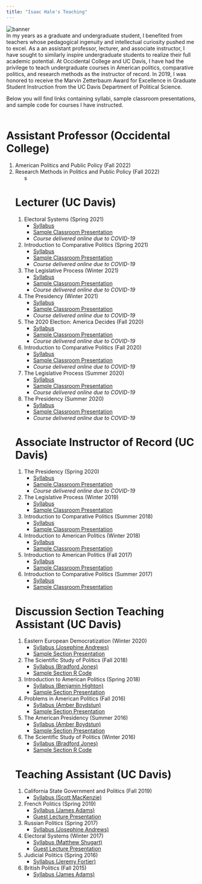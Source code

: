 ```yaml
---
title: "Isaac Hale's Teaching"
---
```


<head>

<!-- Global site tag (gtag.js) - Google Analytics -->
<script async src="https://www.googletagmanager.com/gtag/js?id=UA-140699540-1"></script>
<script>
  window.dataLayer = window.dataLayer || [];
  function gtag(){dataLayer.push(arguments);}
  gtag('js', new Date());

  gtag('config', 'UA-140699540-1');
</script>
</head>

<img src="banner_UC_Davis.jpg" alt="banner">
<br>
In my years as a graduate and undergraduate student, I benefited from teachers whose pedagogical ingenuity and intellectual curiosity pushed me to excel. As a an assistant professor, lecturer, and associate instructor, I have sought to similarly inspire undergraduate students to realize their full academic potential. At Occidental College and UC Davis, I have had the privilege to teach undergraduate courses in American politics, comparative politics, and research methods as the instructor of record. In 2019, I was honored to receive the Marvin Zetterbaum Award for Excellence in Graduate Student Instruction from the UC Davis Department of Political Science.

Below you will find links containing syllabi, sample classroom presentations, and sample code for courses I have instructed.<br><br>

# Assistant Professor (Occidental College)

<ol>

 <li> American Politics and Public Policy (Fall 2022) 
 <ul>
   <br style="line-height:0px;" />
 </ul></li>

 <li> Research Methods in Politics and Public Policy (Fall 2022) 
 <ul>
s   <br style="line-height:0px;" />
 </ul></li>
 
 
# Lecturer (UC Davis)

<ol>

 <li> Electoral Systems (Spring 2021) 
 <ul>
   <li><a href="syllabi/POL_140A_2021.pdf">Syllabus</a></li>
   <li><a href="presentations/POL 140A - Proportional Representation (Spring 2021).pdf">Sample Classroom Presentation</a></li>
   <li><i>Course delivered online due to COVID-19</i></li>
   <br style="line-height:0px;" />
 </ul></li>

  <li> Introduction to Comparative Politics (Spring 2021) 
  <ul>
  <li><a href="syllabi/POL_002_2021_Spring.pdf">Syllabus</a></li>
  <li><a href="presentations/POL 002 - Presidentialism and Parliamentarism 1 (Spring 2021).pdf">Sample Classroom Presentation</a></li>
  <li><i>Course delivered online due to COVID-19</i></li>
  <br style="line-height:0px;" />
  </ul></li>

 <li>The Legislative Process (Winter 2021) 
 <ul>
   <li><a href="syllabi/pol_105_2021_Winter.pdf">Syllabus</a></li>
   <li><a href="presentations/POL 105 - The Electoral Connection (Winter 2021).pdf">Sample Classroom Presentation</a></li>
   <li><i>Course delivered online due to COVID-19</i></li>
   <br style="line-height:0px;" />
 </ul></li>

  <li>The Presidency (Winter 2021) 
  <ul>
  <li><a href="syllabi/pol_106_2021_Winter.pdf">Syllabus</a></li>
  <li><a href="presentations/POL 106 - The Invisible Primary (Winter 2021).pdf">Sample Classroom Presentation</a></li>
  <li><i>Course delivered online due to COVID-19</i></li>
  <br style="line-height:0px;" />
  </ul></li>


 <li>The 2020 Election: America Decides (Fall 2020) 
 <ul>
   <li><a href="syllabi/pol_11A_2020.pdf">Syllabus</a></li>
    <li><a href="presentations/POL 11A - Election Preview (Fall 2020).pdf">Sample Classroom Presentation</a></li>
   <li><i>Course delivered online due to COVID-19</i></li>
   <br style="line-height:0px;" />
 </ul></li>

 <li>Introduction to Comparative Politics (Fall 2020) 
 <ul>
   <li><a href="syllabi/pol_002_2020.pdf">Syllabus</a></li>
   <li><a href="presentations/POL 2 - Chile Country Case (Fall 2020).pdf">Sample Classroom Presentation</a></li>
   <li><i>Course delivered online due to COVID-19</i></li>
   <br style="line-height:0px;" />
 </ul></li>

 <li>The Legislative Process (Summer 2020) 
 <ul>
   <li><a href="syllabi/pol_105_2020_SS2.pdf">Syllabus</a></li>
   <li><a href="presentations/POL105 - Is Congress Broken (Summer 2020).pdf">Sample Classroom Presentation</a></li>
   <li><i>Course delivered online due to COVID-19</i></li>
   <br style="line-height:0px;" />
 </ul></li>

  <li>The Presidency (Summer 2020) 
  <ul>
  <li><a href="syllabi/pol_106_2020_SS1.pdf">Syllabus</a></li>
  <li><a href="presentations/POL 106 - Rethinking Electoral Institutions.pdf">Sample Classroom Presentation</a></li>
  <li><i>Course delivered online due to COVID-19</i></li>
  <br style="line-height:0px;" />
  </ul></li>

</ol>

# Associate Instructor of Record (UC Davis)

<ol>
  <li>The Presidency (Spring 2020) 
  <ul>
  <li><a href="syllabi/pol_106_2020_Spring.pdf">Syllabus</a></li>
  <li><a href="presentations/POL 106 - The Presidential Election 1.pdf">Sample Classroom Presentation</a></li>
  <li><i>Course delivered online due to COVID-19</i></li>
  <br style="line-height:0px;" />
  </ul></li>

  <li>The Legislative Process (Winter 2019) 
  <ul>
  <li><a href="syllabi/pol_105_2019.pdf">Syllabus</a></li>
  <li><a href="presentations/Congress & The Courts.pdf">Sample Classroom Presentation</a></li>
  <br style="line-height:0px;" />
  </ul></li>
 
  <li>Introduction to Comparative Politics (Summer 2018)
  <ul>
  <li><a href="syllabi/pol_002_2018.pdf">Syllabus</a></li>
  <li><a href="presentations/Country Cases - Canada + UK + NZ.pdf">Sample Classroom Presentation</li></a>
  <br style="line-height:0px;" />
  </ul></li>
  
  <li>Introduction to American Politics (Winter 2018)
  <ul>
  <li><a href="syllabi/pol_001_2018.pdf">Syllabus</a></li>
  <li><a href="presentations/Party Polarization.pdf">Sample Classroom Presentation</li></a>
  <br style="line-height:0px;" />
  </ul></li>
  
  <li>Introduction to American Politics (Fall 2017)
  <ul>
  <li><a href="syllabi/pol_001_2017.pdf">Syllabus</a></li>
  <li><a href="presentations/Elections + Voting Choice.pdf">Sample Classroom Presentation</li></a>
  <br style="line-height:0px;" />
  </ul></li>
  
  <li>Introduction to Comparative Politics (Summer 2017)
  <ul>
  <li><a href="syllabi/pol_002_2017.pdf">Syllabus</a></li>
  <li><a href="presentations/Electoral Systems I.pdf">Sample Classroom Presentation</li></a>
  <br style="line-height:0px;" />
  </ul></li>
  
</ol>

# Discussion Section Teaching Assistant (UC Davis)
 <ol>
   <li>Eastern European Democratization (Winter 2020)
  <ul>
  <li><a href="syllabi/TA_pol_144A_2020.pdf">Syllabus (Josephine Andrews)</a></li>
  <li><a href="presentations/POL 144A Section 5 Slides.pdf">Sample Section Presentation</a></li>
  <br style="line-height:0px;" />
  </ul></li>
 
  <li>The Scientific Study of Politics (Fall 2018)
  <ul>
  <li><a href="syllabi/TA_pol_051_2018.pdf">Syllabus (Bradford Jones)</a></li>
  <li><a href="code/Isaac Code - Week 4 Section.R">Sample Section R Code</a></li>
  <br style="line-height:0px;" />
  </ul></li>

  <li>Introduction to American Politics (Spring 2018)
  <ul>
  <li><a href="syllabi/TA_pol_001_2018.pdf">Syllabus (Benjamin Highton)</a></li>
  <li><a href="presentations/Final Exam Review.pdf">Sample Section Presentation</a></li>
  <br style="line-height:0px;" />
  </ul></li>
  
  <li>Problems in American Politics (Fall 2016)
  <ul>
  <li><a href="syllabi/TA_pol_005_2016.pdf">Syllabus (Amber Boydstun)</a></li>
  <li><a href="presentations/POL 005 2016 Post-Election Slides.pdf">Sample Section Presentation</a></li>
  <br style="line-height:0px;" />
  </ul></li>
  
  <li>The American Presidency (Summer 2016)
  <ul>
  <li><a href="syllabi/TA_pol_106_2016.pdf">Syllabus (Amber Boydstun)</a></li>
  <li><a href="presentations/POL106 Journal Workshop 02 Slides.pdf">Sample Section Presentation</a></li>
  <br style="line-height:0px;" />
  </ul></li>

  <li>The Scientific Study of Politics (Winter 2016)
  <ul>
  <li><a href="syllabi/TA_pol_051_2016.pdf">Syllabus (Bradford Jones)</a></li>
  <li><a href="code/Isaac Code - Week 9 Section.R">Sample Section R Code</a></li>
  <br style="line-height:0px;" />
  </ul></li>
 
  
</ol>


# Teaching Assistant (UC Davis)
 <ol>
  <li>California State Government and Politics (Fall 2019)
  <ul>
  <li><a href="syllabi/TA_pol_104_2019.pdf">Syllabus (Scott MacKenzie)</a></li>
  <br style="line-height:0px;" />
  </ul></li>

  <li>French Politics (Spring 2019)
  <ul>
  <li><a href="syllabi/TA_pol_147C_2019.pdf">Syllabus (James Adams)</a></li>
  <li><a href="presentations/EU Election Lecture (Hale).pdf">Guest Lecture Presentation</a></li>
  <br style="line-height:0px;" />
  </ul></li>

  <li>Russian Politics (Spring 2017)
  <ul>
  <li><a href="syllabi/TA_pol_144B_2017.pdf">Syllabus (Josephine Andrews)</a></li>
  <br style="line-height:0px;" />
  </ul></li>
  
  <li>Electoral Systems (Winter 2017)
  <ul>
  <li><a href="syllabi/TA_pol_140A_2017.pdf">Syllabus (Matthew Shugart)</a></li>
  <li><a href="presentations/Electoral Systems Guest Lecture.pdf">Guest Lecture Presentation</a></li>
  <br style="line-height:0px;" />
  </ul></li>
  
  <li>Judicial Politics (Spring 2016)
  <ul>
  <li><a href="syllabi/TA_pol_150_2016.pdf">Syllabus (Jeremy Fortier)</a></li>
  <br style="line-height:0px;" />
  </ul></li>
 
  <li>British Politics (Fall 2015)
  <ul>
  <li><a href="syllabi/TA_pol_147B_2015.pdf">Syllabus (James Adams)</a></li>
  <br style="line-height:0px;" />
  </ul></li>
  
</ol>